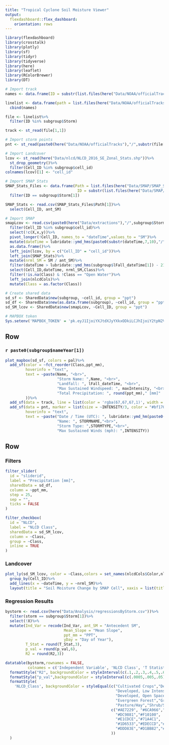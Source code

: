 ```yaml
---
title: "Tropical Cyclone Soil Moisture Viewer"
output: 
  flexdashboard::flex_dashboard:
    orientation: rows
---
```

  
```r
library(flexdashboard)
library(crosstalk)
library(plotly)
library(sf)
library(tidyr)
library(tidyverse)
library(here)
library(leaflet)
library(RColorBrewer)
library(DT)

# Import track
names <- data.frame(ID = substr(list.files(here("Data/NOAA/officialTracks/landfalls/"),recursive = TRUE,full.names = FALSE, pattern = "lin.shp$"),1,8))

linelist <- data.frame(path = list.files(here("Data/NOAA/officialTracks/landfalls/"),recursive = TRUE,full.names = TRUE, pattern = "lin.shp$"))%>%
  cbind(names)

file <- linelist%>%
  filter(ID %in% subgroup$Storm)

track <- st_read(file[1,1])

# Import storm points
pnt <- st_read(paste0(here("Data/NOAA/officialTracks"),"/",substr(file[1,2],5,8),"/",file[1,2],"_pts.shp"))

# Import Landcover
lcov <- st_read(here("Data/nlcd/NLCD_2016_SE_Zonal_Stats.shp"))%>%
  st_drop_geometry()%>%
  filter(Cell_ID %in% subgroup$cell_id)
colnames(lcov)[1] <- "cell_id"

# Import SMAP Stats
SMAP_Stats_Files <- data.frame(Path = list.files(here("Data/SMAP/SMAP_Stats"), full.names = TRUE),
                                ID = substr(list.files(here("Data/SMAP/SMAP_Stats"), full.names = FALSE),12, 19))%>%
  filter(ID == subgroup$Storm[1])

SMAP_Stats <- read.csv(SMAP_Stats_Files$Path[1])%>%
  select(Cell_ID, ant_SM)

# Import SMAP
smapLcov <- read.csv(paste0(here("Data/extractions"),"/",subgroup$Storm[1],"_smap_sm.csv"))%>%
  filter(Cell_ID %in% subgroup$cell_id)%>%
  select(!c(X,x,y))%>%
  pivot_longer(!Cell_ID, names_to = "dateTime",values_to = "SM")%>%
  mutate(dateTime = lubridate::ymd_hms(paste0(substr(dateTime,7,10),"/",substr(dateTime,12,13),"/",substr(dateTime,15,16)," ",substr(dateTime,18,19),"-",substr(dateTime,21,22),"-",substr(dateTime,24,25))))%>%
  as.data.frame()%>%
  left_join(lcov, by = c("Cell_ID" = "cell_id"))%>%
  left_join(SMAP_Stats)%>%
  mutate(nrml_SM = SM / ant_SM)%>%
  filter(dateTime > lubridate::ymd_hms(subgroup$lFall_dateTime[1]) - 21600 & dateTime < lubridate::ymd_hms(subgroup$lFall_dateTime[1]) + 1036800)%>%
  select(Cell_ID,dateTime, nrml_SM,Class)%>%
  filter(!is.na(Class) & !Class == "Open Water")%>%
  left_join(nlcdCols)%>%
  mutate(Class = as.factor(Class))

# Create shared data
sd_sf <- SharedData$new(subgroup, ~cell_id, group = "ppt")
sd_df <- SharedData$new(as.data.frame(subgroup), ~cell_id, group = "ppt")
sd_SM_lcov <- SharedData$new(smapLcov, ~Cell_ID, group = "ppt")

# MAPBOX token
Sys.setenv('MAPBOX_TOKEN' = 'pk.eyJ1IjoiYXJtdXJyYXkxODkiLCJhIjoiY2tpN2V2emNmMnI5bzJ4cDV3cnhtaWNqZCJ9.fwZ79nuMzsPeljHb-j5Cbw')
```

Row
-----------------------------------------------------------------------
### `r paste0(subgroup$nameYear[1])`
  
```r
plot_mapbox(sd_sf, colors = pal)%>%
  add_sf(color = ~fct_reorder(Class,ppt_mm),
         hoverinfo = "text",
         text = ~paste(Name, "<br>",
                       "Storm Name: ",Name, "<br>",
                       "Landfall: ", lFall_dateTime, "<br>",
                       "Max Sustained Windspeed: ", maxIntensity, "<br>",
                       "Total Precipitation: ", round(ppt_mm)," [mm]"
         ))%>%
  add_sf(data = track, line = list(color = 'rgba(67,67,67,1)', width = 2),name = "Storm Track")%>%
  add_sf(data = pnt, marker = list(size = ~INTENSITY/3, color = "#bf170b", opacity = .5),name = "Storm Centers",
         hoverinfo = "text",
         text = ~paste("Date / Time (UTC): ", lubridate::ymd_hm(paste0(YEAR,"/",MONTH,"/",DAY," ",HHMM)),"<br>",
                       "Name: ", STORMNAME,"<br>",
                       "Storm Type: ",STORMTYPE,"<br>",
                       "Max Sustained Winds (mph): ",INTENSITY))
```



Row {.tabset .tabset-fade}
-----------------------------------------------------------------------  


### Filters
  
```r
filter_slider(
  id = "sliderid",
  label = "Precipitation [mm]",
  sharedData = sd_df,
  column = ~ppt_mm,
  step = 25,
  sep = "",
  ticks = FALSE
)

filter_checkbox(
  id = "NLCD",
  label = "NLCD Class",
  sharedData = sd_SM_lcov,
  column = ~Class,
  group = ~Class,
  inline = TRUE
)
```

### Landcover
```r
plot_ly(sd_SM_lcov, color = ~Class,colors = set_names(nlcdCols$Color,nlcdCols$Class))%>%
  group_by(Cell_ID)%>%
  add_lines(x = ~dateTime, y = ~nrml_SM)%>%
  layout(title = "Soil Moisture Change by SMAP Cell", xaxis = list(title = ""), yaxis = list(title = "SM Normalized by Antecedent SM", showticklabels = FALSE))


```

### Regression Results

```r
bystorm <- read.csv(here("Data/Analysis/regressionsByStorm.csv"))%>%
  filter(storm == subgroup$Storm[1])%>%
  select(!X)%>%
  mutate(Ind_Var = recode(Ind_Var, ant_SM = "Antecedent SM",
                          Mean_Slope = "Mean Slope",
                          ppt_mm = "PPT",
                          yDay = "Day of Year"),
         T_Stat = round(T_Stat,3),
         p_val = round(p_val,6),
         R2 = round(R2,3))

datatable(bystorm,rownames = FALSE,
          colnames = c('Independent Variable', 'NLCD Class', 'T Statistic', 'P - Value', 'R^2',"N"))%>%
  formatStyle("R2", backgroundColor = styleInterval(c(.1,.2,.3,.4,.5,.6), c("#d73027","#fc8d59","#fee08b","#ffffbf","#d9ef8b","#91cf60","#1a9850")))%>%
  formatStyle("p_val",backgroundColor = styleInterval(c(.0005,.005,.05),c("#1a9850","#91cf60","#d9ef8b","#d73027")))%>%
  formatStyle(
    'NLCD_Class', backgroundColor = styleEqual(c("Cultivated Crops","Deciduous Forest","Developed High Intensity",
                                                 "Developed, Low Intensity","Developed, Medium Intensity",
                                                 "Developed, Open Space","Emergent Herbaceous Wetlands",
                                                 "Evergreen Forest","Grassland/Herbaceous","Mixed Forest",
                                                 "Pasture/Hay","Shrub/Scrub","Woody Wetlands"),
                                               c("#AE7229", "#6CA966","#AB0101",
                                                 "#DC9881","#F10100",
                                                 "#E1CDCE","#71A4C1",
                                                 "#1D6533","#EDECCD","#BDCC93",
                                                 "#DDD83E","#D1BB82","#BAD7ED"
                                               ))
  )
```




